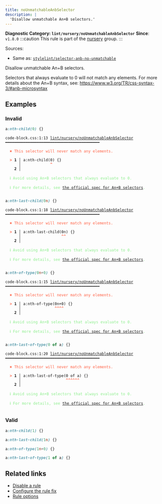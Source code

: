 ```yaml
---
title: noUnmatchableAnbSelector
description: |
  'Disallow unmatchable An+B selectors.'
---
```


**Diagnostic Category: `lint/nursery/noUnmatchableAnbSelector`**
<Tabs>
<TabItem label="CSS" icon="seti:css">
**Since**: `v1.8.0`
:::caution
This rule is part of the [nursery](/linter/rules/#nursery) group.
:::

Sources: 
- Same as: <a href="https://github.com/stylelint/stylelint/blob/main/lib/rules/selector-anb-no-unmatchable/README.md" target="_blank"><code>stylelint/selector-anb-no-unmatchable</code></a>

Disallow unmatchable An+B selectors.

Selectors that always evaluate to 0 will not match any elements.
For more details about the An+B syntax, see:
https://www.w3.org/TR/css-syntax-3/#anb-microsyntax

## Examples

### Invalid

```css
a:nth-child(0) {}
```

<pre class="language-text"><code class="language-text">code-block.css:1:13 <a href="https://biomejs.dev/linter/rules/no-unmatchable-anb-selector">lint/nursery/noUnmatchableAnbSelector</a> ━━━━━━━━━━━━━━━━━━━━━━━━━━━━━━━━━━━━━━━━━━<br /><br />  <strong><span style="color: Tomato;">✖</span></strong> <span style="color: Tomato;">This selector will never match any elements.</span><br />  <br />  <strong><span style="color: Tomato;">&gt;</span></strong> <strong>1 │ </strong>a:nth-child(0) &#123;&#125;<br />   <strong>   │ </strong>            <strong><span style="color: Tomato;">^</span></strong><br />    <strong>2 │ </strong><br />  <br />  <strong><span style="color: lightgreen;">ℹ</span></strong> <span style="color: lightgreen;">Avoid using An+B selectors that always evaluate to 0.</span><br />  <br />  <strong><span style="color: lightgreen;">ℹ</span></strong> <span style="color: lightgreen;">For more details, see </span><span style="color: lightgreen;"><a href="https://www.w3.org/TR/css-syntax-3/#anb-microsyntax">the official spec for An+B selectors</a></span><span style="color: lightgreen;">.</span><br />  <br /></code></pre>

```css
a:nth-last-child(0n) {}
```

<pre class="language-text"><code class="language-text">code-block.css:1:18 <a href="https://biomejs.dev/linter/rules/no-unmatchable-anb-selector">lint/nursery/noUnmatchableAnbSelector</a> ━━━━━━━━━━━━━━━━━━━━━━━━━━━━━━━━━━━━━━━━━━<br /><br />  <strong><span style="color: Tomato;">✖</span></strong> <span style="color: Tomato;">This selector will never match any elements.</span><br />  <br />  <strong><span style="color: Tomato;">&gt;</span></strong> <strong>1 │ </strong>a:nth-last-child(0n) &#123;&#125;<br />   <strong>   │ </strong>                 <strong><span style="color: Tomato;">^</span></strong><strong><span style="color: Tomato;">^</span></strong><br />    <strong>2 │ </strong><br />  <br />  <strong><span style="color: lightgreen;">ℹ</span></strong> <span style="color: lightgreen;">Avoid using An+B selectors that always evaluate to 0.</span><br />  <br />  <strong><span style="color: lightgreen;">ℹ</span></strong> <span style="color: lightgreen;">For more details, see </span><span style="color: lightgreen;"><a href="https://www.w3.org/TR/css-syntax-3/#anb-microsyntax">the official spec for An+B selectors</a></span><span style="color: lightgreen;">.</span><br />  <br /></code></pre>

```css
a:nth-of-type(0n+0) {}
```

<pre class="language-text"><code class="language-text">code-block.css:1:15 <a href="https://biomejs.dev/linter/rules/no-unmatchable-anb-selector">lint/nursery/noUnmatchableAnbSelector</a> ━━━━━━━━━━━━━━━━━━━━━━━━━━━━━━━━━━━━━━━━━━<br /><br />  <strong><span style="color: Tomato;">✖</span></strong> <span style="color: Tomato;">This selector will never match any elements.</span><br />  <br />  <strong><span style="color: Tomato;">&gt;</span></strong> <strong>1 │ </strong>a:nth-of-type(0n+0) &#123;&#125;<br />   <strong>   │ </strong>              <strong><span style="color: Tomato;">^</span></strong><strong><span style="color: Tomato;">^</span></strong><strong><span style="color: Tomato;">^</span></strong><strong><span style="color: Tomato;">^</span></strong><br />    <strong>2 │ </strong><br />  <br />  <strong><span style="color: lightgreen;">ℹ</span></strong> <span style="color: lightgreen;">Avoid using An+B selectors that always evaluate to 0.</span><br />  <br />  <strong><span style="color: lightgreen;">ℹ</span></strong> <span style="color: lightgreen;">For more details, see </span><span style="color: lightgreen;"><a href="https://www.w3.org/TR/css-syntax-3/#anb-microsyntax">the official spec for An+B selectors</a></span><span style="color: lightgreen;">.</span><br />  <br /></code></pre>

```css
a:nth-last-of-type(0 of a) {}
```

<pre class="language-text"><code class="language-text">code-block.css:1:20 <a href="https://biomejs.dev/linter/rules/no-unmatchable-anb-selector">lint/nursery/noUnmatchableAnbSelector</a> ━━━━━━━━━━━━━━━━━━━━━━━━━━━━━━━━━━━━━━━━━━<br /><br />  <strong><span style="color: Tomato;">✖</span></strong> <span style="color: Tomato;">This selector will never match any elements.</span><br />  <br />  <strong><span style="color: Tomato;">&gt;</span></strong> <strong>1 │ </strong>a:nth-last-of-type(0 of a) &#123;&#125;<br />   <strong>   │ </strong>                   <strong><span style="color: Tomato;">^</span></strong><strong><span style="color: Tomato;">^</span></strong><strong><span style="color: Tomato;">^</span></strong><strong><span style="color: Tomato;">^</span></strong><strong><span style="color: Tomato;">^</span></strong><strong><span style="color: Tomato;">^</span></strong><br />    <strong>2 │ </strong><br />  <br />  <strong><span style="color: lightgreen;">ℹ</span></strong> <span style="color: lightgreen;">Avoid using An+B selectors that always evaluate to 0.</span><br />  <br />  <strong><span style="color: lightgreen;">ℹ</span></strong> <span style="color: lightgreen;">For more details, see </span><span style="color: lightgreen;"><a href="https://www.w3.org/TR/css-syntax-3/#anb-microsyntax">the official spec for An+B selectors</a></span><span style="color: lightgreen;">.</span><br />  <br /></code></pre>

### Valid

```css
a:nth-child(1) {}
```

```css
a:nth-last-child(1n) {}
```

```css
a:nth-of-type(1n+0) {}
```

```css
a:nth-last-of-type(1 of a) {}
```

## Related links

- [Disable a rule](/linter/#disable-a-lint-rule)
- [Configure the rule fix](/linter#configure-the-rule-fix)
- [Rule options](/linter/#rule-options)

</TabItem>
</Tabs>

